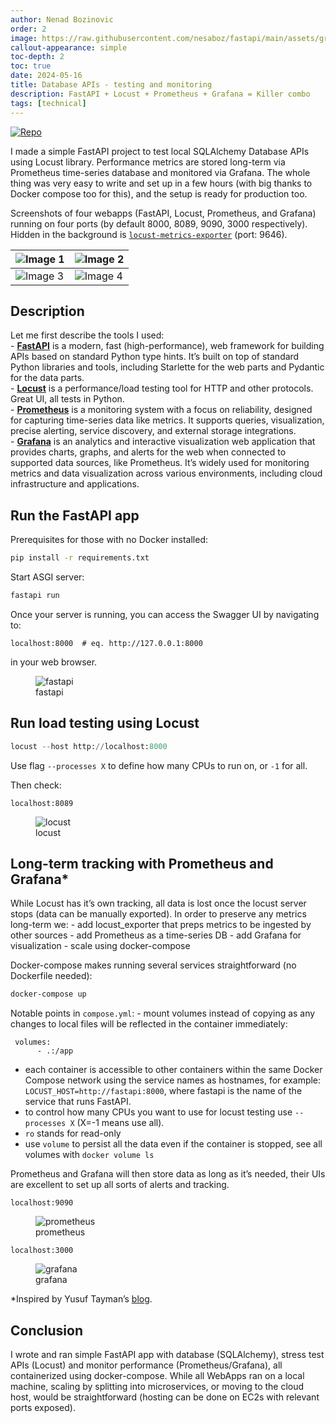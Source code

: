 ```yaml
---
author: Nenad Bozinovic
order: 2
image: https://raw.githubusercontent.com/nesaboz/fastapi/main/assets/grafana.png
callout-appearance: simple
toc-depth: 2
toc: true
date: 2024-05-16
title: Database APIs - testing and monitoring
description: FastAPI + Locust + Prometheus + Grafana = Killer combo
tags: [technical]
---
```


<p align="left">
  <a href="https://github.com/nesaboz/FastAPI">
    <img src="https://badgen.net/badge/icon/GitHub?icon=github&label" alt="Repo">
  </a>
</p>


I made a simple FastAPI project to test local SQLAlchemy Database APIs using Locust library. Performance metrics are stored long-term via Prometheus time-series database and monitored via Grafana. The whole thing was very easy to write and set up in a few hours (with big thanks to Docker compose too for this), and the setup is ready for production too.

Screenshots of four webapps (FastAPI, Locust, Prometheus, and Grafana) running on four ports (by default 8000, 8089, 9090, 3000 respectively). Hidden in the background is [`locust-metrics-exporter`](https://github.com/ContainerSolutions/locust_exporter) (port: 9646).

| ![Image 1](https://raw.githubusercontent.com/nesaboz/fastapi/main/assets/fastapi.png) | ![Image 2](https://raw.githubusercontent.com/nesaboz/fastapi/main/assets/locust.png) |
|-------------------------------|-------------------------------|
| ![Image 3](https://raw.githubusercontent.com/nesaboz/fastapi/main/assets/prometheus.png) | ![Image 4](https://raw.githubusercontent.com/nesaboz/fastapi/main/assets/grafana.png) |


## Description 

Let me first describe the tools I used:  
- **[FastAPI](https://fastapi.tiangolo.com)** is a modern, fast (high-performance), web framework for building APIs based on standard Python type hints. It's built on top of standard Python libraries and tools, including Starlette for the web parts and Pydantic for the data parts.  
- **[Locust](https://locust.io)** is a performance/load testing tool for HTTP and other protocols. Great UI, all tests in Python.   
- **[Prometheus](https://prometheus.io)** is a monitoring system with a focus on reliability, designed for capturing time-series data like metrics. It supports queries, visualization, precise alerting, service discovery, and external storage integrations.  
- **[Grafana](https://grafana.com)** is an analytics and interactive visualization web application that provides charts, graphs, and alerts for the web when connected to supported data sources, like Prometheus. It's widely used for monitoring metrics and data visualization across various environments, including cloud infrastructure and applications.  

## Run the FastAPI app

Prerequisites for those with no Docker installed:
```bash
pip install -r requirements.txt
```

Start ASGI server:
```bash
fastapi run
```

Once your server is running, you can access the Swagger UI by navigating to:
```url
localhost:8000  # eq. http://127.0.0.1:8000
```
in your web browser.

![fastapi](https://raw.githubusercontent.com/nesaboz/fastapi/main/assets/fastapi.png)


## Run load testing using Locust

```python
locust --host http://localhost:8000
```
Use flag  `--processes X` to define how many CPUs to run on, or `-1` for all.

Then check:
```url
localhost:8089
```

![locust](https://raw.githubusercontent.com/nesaboz/fastapi/main/assets/locust.png)

## Long-term tracking with Prometheus and Grafana*

While Locust has it's own tracking, all data is lost once the locust server stops (data can be manually exported). In order to preserve any metrics long-term we:
- add locust_exporter that preps metrics to be ingested by other sources
- add Prometheus as a time-series DB
- add Grafana for visualization
- scale using docker-compose

Docker-compose makes running several services straightforward (no Dockerfile needed):
```bash
docker-compose up
```

Notable points in `compose.yml`:
- mount volumes instead of copying as any changes to local files will be reflected in the container immediately:
```
 volumes:
      - .:/app
```
- each container is accessible to other containers within the same Docker Compose network using the service names as hostnames, for example:
`LOCUST_HOST=http://fastapi:8000`, where fastapi is the name of the service that runs FastAPI.
- to control how many CPUs you want to use for locust testing use `--processes X` (X=-1 means use all).
- `ro` stands for read-only
- use `volume` to persist all the data even if the container is stopped, see all volumes with `docker volume ls`

Prometheus and Grafana will then store data as long as it's needed, their UIs are excellent to set up all sorts of alerts and tracking.

```url
localhost:9090
```

![prometheus](https://raw.githubusercontent.com/nesaboz/fastapi/main/assets/prometheus.png)

```url
localhost:3000
```
![grafana](https://raw.githubusercontent.com/nesaboz/fastapi/main/assets/grafana.png)

*Inspired by Yusuf Tayman's [blog](https://medium.com/devopsturkiye/locust-real-time-monitoring-with-grafana-66654bb4b32).

## Conclusion

I wrote and ran simple FastAPI app with database (SQLAlchemy), stress test APIs (Locust) and monitor performance (Prometheus/Grafana), all containerized using docker-compose. While all WebApps ran on a local machine, scaling by splitting into microservices, or moving to the cloud host, would be straightforward (hosting can be done on EC2s with relevant ports exposed).
